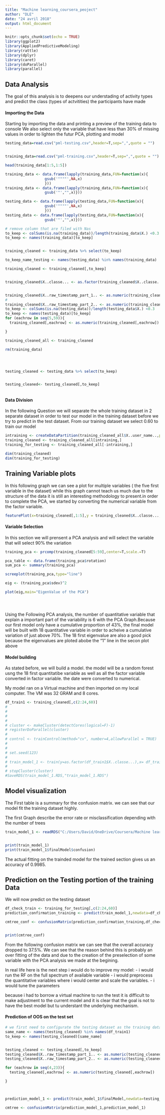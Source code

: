 ---
title: "Machine learning_coursera_peoject"
author: "DLE"
date: "24 avril 2018"
output: html_document
---

```{r setup, include=FALSE}
knitr::opts_chunk$set(echo = TRUE)
library(ggplot2)
library(AppliedPredictiveModeling)
library(rattle)
library(dplyr)
library(caret)
library(doParallel)
library(parallel)

```

## Data Analysis
The goal of this analysis is to deepens our understading of activity types and predict the class (types of actvitities) the participants have made 

#### Importing the Data
Starting by importing the data and printing a preview of the training data to console
We also select only the variable that have less than 30% of missing values in order to lighten the futur PCA, plotting and model

```{r import data, echo = T}

testing_data=read.csv("pml-testing.csv",header=T,sep=",",quote = "")


training_data=read.csv("pml-training.csv",header=T,sep=",",quote = "")

head(training_data[1:5,1:5])

training_data <- data.frame(lapply(training_data,FUN=function(x){
                  gsub('""""',NA,x)
                  }))
training_data <- data.frame(lapply(training_data,FUN=function(x){
                  gsub('"',"",x)}))

testing_data <- data.frame(lapply(testing_data,FUN=function(x){
                  gsub('""""',NA,x)
                  }))
testing_data <- data.frame(lapply(testing_data,FUN=function(x){
                  gsub('"',"",x)}))

# remove column that are filed with Nas 
to_keep <- colSums(is.na(training_data))/length(training_data$X.) <0.3
to_keep <- names(training_data)[to_keep]


training_cleaned <- training_data %>% select(to_keep)

to_keep_name_testing <- names(testing_data) %in% names(training_data)

training_cleaned <- training_cleaned[,to_keep]


training_cleaned$X..classe... <- as.factor(training_cleaned$X..classe...)


training_cleaned$X..raw_timestamp_part_1.. <- as.numeric(training_cleaned$X..raw_timestamp_part_1.. )
# 
training_cleaned$X..raw_timestamp_part_2.. <- as.numeric(training_cleaned$X..raw_timestamp_part_2..)
to_keep <- colSums(is.na(testing_data))/length(testing_data$X.) <0.3
to_keep <- names(testing_data)[to_keep]
for (eachrow in seq(5,59)){
  training_cleaned[,eachrow] <- as.numeric(training_cleaned[,eachrow])

}

training_cleaned_all <- training_cleaned

rm(training_data)




testing_cleaned <- testing_data %>% select(to_keep)


testing_cleaned<- testing_cleaned[,to_keep]



```

#### Data Division
In the following Question we will separate the whole training dataset in 2 separate dataset in order to test our model in the training dataset before we try to predict in the test dataset. From our training dataset we select 0.60 to train our model

```{r preparing the 2 sub_dataset}
intraining <- createDataPartition(training_cleaned_all$X..user_name..,p=0.7,list=F)
training_cleaned <- training_cleaned_all[intraining,]
training_for_testing <- training_cleaned_all[-intraining,]

dim(training_cleaned)
dim(training_for_testing)


```




## Training Variable plots 
In this following graph we can see a plot for multiple variables ( the five first variable in the dataset) while this graph cannot teach us much due to the structure of the data it is still an interesting methodology to present.in order to complete the PCA, we started by converting the numerical variable from the factor variable.

```{r training variable dataset plots, echo=F }
featurePlot(x=training_cleaned[,1:5],y = training_cleaned$X..classe...,plot="pairs",main="Scatter plot for the 5 first variable in the training Data")
```

#### Variable Selection 
In this section we will prensent a PCA analysis and will select the variable that will select 90% the variation
```{r Variable Selection }

training_pca <- prcomp(training_cleaned[5:59],center=T,scale.=T)

pca_table <- data.frame(training_pca$rotation)
sum_pca <- summary(training_pca)

screeplot(training_pca,type="line")

eig <- (training_pca$sdev)^2

plot(eig,main="EigenValue of the PCA")





``` 


Using the Following PCA analysis, the number of quantitative variable that explain a important part of the variability is 6 with the PCA Graph.Because our first model only have a cumulative proportion of 43%, the final model will be built with 18 quantitative variable in order to acheive a cumulative variation of just above 70%. The 18 first eigenvalue are also a good pick because the eigenvalues are ploted abobe the "1" line in the secon plot above


#### Model building
As stated before, we will build a model. the model will be a random forest usng the 18 first  quantitatibe variable as well as all the factor variable converted in factor variable. the date were converted to numerical.

My model ran on a Virtual machine and then imported on my local computer. The VM was 32 GRAM and 8 cores.


``` {r Model building, echo = T }

df_train1 <- training_cleaned[,c(2:24,60)]
# 
# 
# 
# 
# cluster <- makeCluster(detectCores(logical=F)-1)
# registerDoParallel(cluster)
# 
# control <- trainControl(method="cv", number=4,allowParallel = TRUE)
# 
# 
# set.seed(123)
# 
# train_model_1 <- train(y=as.factor(df_train1$X..classe...),x= df_train1[,2:ncol(df_train1)-1], method="rf",trainControl=control,model = FALSE,verbose=FALSE)
# 
# stopCluster(cluster)
#SaveRDS(train_model_1.RDS,"train_model_1.RDS")

``` 


## Model visualization
The First table is a summary for the confusion matrix. we can see that our model fit the training dataset highly.

The first Graph describe the error rate or misclassification depending with the number of trees 
``` {r Decision Tree}
train_model_1 <- readRDS("C:/Users/David/OneDrive/Coursera/Machine learning/train_model_1.RDS")


print(train_model_1)
print(train_model_1$finalModel$confusion)


``` 

The actual fitting on the trainded model for the trained section gives us an accuracy of 0.9985.

## Prediction on the Testing portion of the training Data
We will now predict on the testing dataset
``` {r Prevision_in_sample, echo = T }
df_check_train <- training_for_testing[,c(2:24,60)]
prediction_confirmation_training <- predict(train_model_1,newdata=df_check_train[,-24])

cmtree_conf <- confusionMatrix(prediction_confirmation_training,df_check_train$X..classe...)


print(cmtree_conf)

```
From the following confusion matrix we can see that the overall accuracy dropped to 37.5%. We can see that the reason behind this is probably an over fitting of the data and due to the creation of the preselection of some variable with the PCA analysis we made at the begining. 

In real life here is the next step i would do to improve my model:
- i would run the RF on the full spectrum of available variable
- i would preprocess the quantitative variables where i would center and scale the variables.
- i would tune the parameters

because i had to borrow a virtual machine to run the test it is difficult to make adjustment to the current model and it is clear that the goal is not to have the best model but tu understant the underlying mechanism.

#### Prediction of OOS on the test set


``` {r Prevision, echo = T }

# we first need to configurate the testing dataset as the training dataset
same_name <- names(testing_cleaned) %in% names(df_train1)
to_keep <- names(testing_cleaned)[same_name]


testing_cleaned <- testing_cleaned[,to_keep]
testing_cleaned$X..raw_timestamp_part_1.. <- as.numeric(testing_cleaned$X..raw_timestamp_part_1..)
testing_cleaned$X..raw_timestamp_part_2.. <- as.numeric(testing_cleaned$X..raw_timestamp_part_2..)

for (eachrow in seq(4,23)){
  testing_cleaned[,eachrow] <- as.numeric(testing_cleaned[,eachrow])

}



prediction_model_1 <- predict(train_model_1$finalModel,newdata=testing_cleaned)

cmtree <- confusionMatrix(prediction_model_1,prediction_model_1)

```
